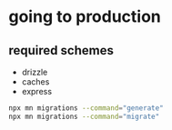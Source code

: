 # going to production

## required schemes

- drizzle
- caches
- express

```sh title="terminal"
npx mn migrations --command="generate"
npx mn migrations --command="migrate"
```
